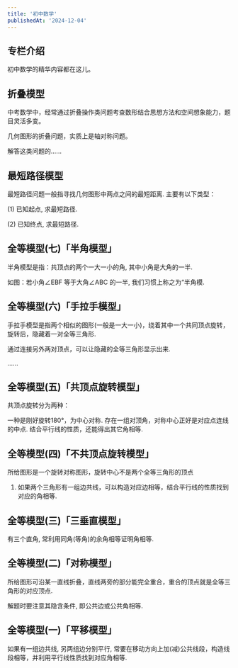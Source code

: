 ```yaml
---
title: '初中数学'
publishedAt: '2024-12-04'
---
```


## 专栏介绍

初中数学的精华内容都在这儿。

## 折叠模型
中考数学中，经常通过折叠操作类问题考查数形结合思想方法和空间想象能力，题目灵活多变。

几何图形的折叠问题，实质上是轴对称问题。

解答这类问题的......

## 最短路径模型
最短路径问题一般指寻找几何图形中两点之间的最短距离. 主要有以下类型：

(1) 已知起点, 求最短路径.

(2) 已知终点, 求最短路径.

## 全等模型(七)「半角模型」
半角模型是指：共顶点的两个一大一小的角, 其中小角是大角的一半.

如图：若小角∠EBF 等于大角∠ABC 的一半, 我们习惯上称之为“半角模.

## 全等模型(六)「手拉手模型」
手拉手模型是指两个相似的图形(一般是一大一小)，绕着其中一个共同顶点旋转，旋转后，隐藏着一对全等三角形.

通过连接另外两对顶点，可以让隐藏的全等三角形显示出来.

......
## 全等模型(五)「共顶点旋转模型」
共顶点旋转分为两种：

一种是刚好旋转180°，为中心对称. 存在一组对顶角，对称中心正好是对应点连线的中点. 结合平行线的性质，还能得出其它角相等.

## 全等模型(四)「不共顶点旋转模型」
所给图形是一个旋转对称图形，旋转中心不是两个全等三角形的顶点

1. 如果两个三角形有一组边共线，可以构造对应边相等，结合平行线的性质找到对应的角相等.

## 全等模型(三)「三垂直模型」
有三个直角, 常利用同角(等角)的余角相等证明角相等.

## 全等模型(二)「对称模型」
所给图形可沿某一直线折叠，直线两旁的部分能完全重合，重合的顶点就是全等三角形的对应顶点.

解题时要注意其隐含条件, 即公共边或公共角相等.

## 全等模型(一)「平移模型」
如果有一组边共线, 另两组边分别平行, 常要在移动方向上加(减)公共线段，构造线段相等，并利用平行线性质找到对应角相等.
